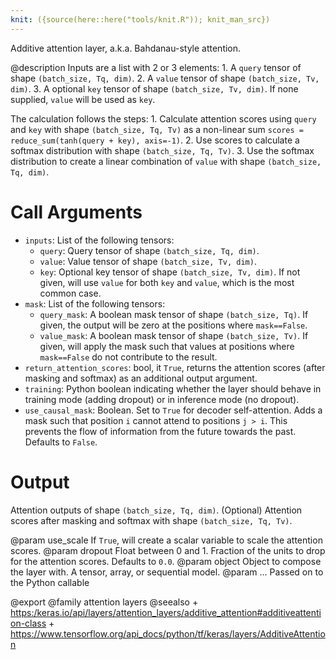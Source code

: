 ```yaml
---
knit: ({source(here::here("tools/knit.R")); knit_man_src})
---
```

Additive attention layer, a.k.a. Bahdanau-style attention.

@description
Inputs are a list with 2 or 3 elements:
1. A `query` tensor of shape `(batch_size, Tq, dim)`.
2. A `value` tensor of shape `(batch_size, Tv, dim)`.
3. A optional `key` tensor of shape `(batch_size, Tv, dim)`. If none
    supplied, `value` will be used as `key`.

The calculation follows the steps:
1. Calculate attention scores using `query` and `key` with shape
    `(batch_size, Tq, Tv)` as a non-linear sum
    `scores = reduce_sum(tanh(query + key), axis=-1)`.
2. Use scores to calculate a softmax distribution with shape
    `(batch_size, Tq, Tv)`.
3. Use the softmax distribution to create a linear combination of `value`
    with shape `(batch_size, Tq, dim)`.

# Call Arguments
- `inputs`: List of the following tensors:
    - `query`: Query tensor of shape `(batch_size, Tq, dim)`.
    - `value`: Value tensor of shape `(batch_size, Tv, dim)`.
    - `key`: Optional key tensor of shape `(batch_size, Tv, dim)`. If
        not given, will use `value` for both `key` and `value`, which is
        the most common case.
- `mask`: List of the following tensors:
    - `query_mask`: A boolean mask tensor of shape `(batch_size, Tq)`.
        If given, the output will be zero at the positions where
        `mask==False`.
    - `value_mask`: A boolean mask tensor of shape `(batch_size, Tv)`.
        If given, will apply the mask such that values at positions
         where `mask==False` do not contribute to the result.
- `return_attention_scores`: bool, it `True`, returns the attention scores
    (after masking and softmax) as an additional output argument.
- `training`: Python boolean indicating whether the layer should behave in
    training mode (adding dropout) or in inference mode (no dropout).
- `use_causal_mask`: Boolean. Set to `True` for decoder self-attention. Adds
    a mask such that position `i` cannot attend to positions `j > i`.
    This prevents the flow of information from the future towards the
    past. Defaults to `False`.

# Output
Attention outputs of shape `(batch_size, Tq, dim)`.
(Optional) Attention scores after masking and softmax with shape
    `(batch_size, Tq, Tv)`.

@param use_scale If `True`, will create a scalar variable to scale the
    attention scores.
@param dropout Float between 0 and 1. Fraction of the units to drop for the
    attention scores. Defaults to `0.0`.
@param object Object to compose the layer with. A tensor, array, or sequential model.
@param ... Passed on to the Python callable

@export
@family attention layers
@seealso
+ <https:/keras.io/api/layers/attention_layers/additive_attention#additiveattention-class>
+ <https://www.tensorflow.org/api_docs/python/tf/keras/layers/AdditiveAttention>
